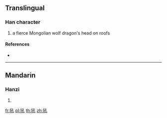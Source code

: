 ==Translingual==

===Han character===
{{Han char|rn=94|rad=犬|as=04|sn=7|four=|canj=KHNDU}}

# a fierce Mongolian wolf dragon's head on roofs

====References====
* {{Han ref|kx=0707.050|dkj=20271|dj=1119.220|hdz=21338.020|uh=72BC|ud=29372}}

----

==Mandarin==

===Hanzi===
{{cmn-hanzi|pin=[[hǒu]] ([[hou3]])|wg=hou<sup>3</sup>}}

# {{defn|lang=cmn|sort=犬04}}

[[fr:犼]]
[[pl:犼]]
[[th:犼]]
[[zh:犼]]
